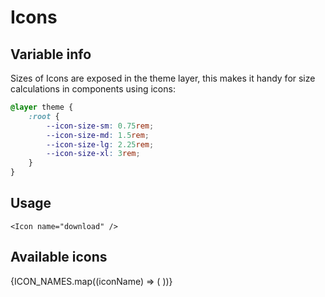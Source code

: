 
<Meta title="Atoms/Icon" />
<SpriteSheet />

# Icons

## Variable info
Sizes of Icons are exposed in the theme layer, this makes it handy for size calculations in components using icons:

```css
@layer theme {
    :root {
        --icon-size-sm: 0.75rem;
        --icon-size-md: 1.5rem;
        --icon-size-lg: 2.25rem;
        --icon-size-xl: 3rem;
    }
}
```

## Usage

```
<Icon name="download" />
```

## Available icons

<IconGallery>
	{ICON_NAMES.map((iconName) => (
		<IconItem name={iconName}>
			<Icon name={iconName} />
		</IconItem>
	))}
</IconGallery>
